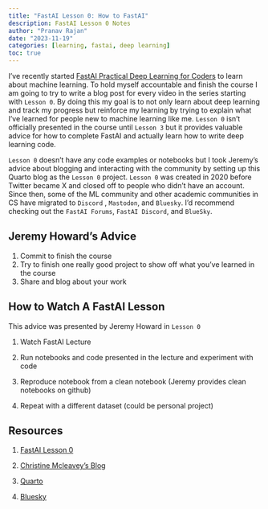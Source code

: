 ```yaml
---
title: "FastAI Lesson 0: How to FastAI"
description: FastAI Lesson 0 Notes
author: "Pranav Rajan"
date: "2023-11-19"
categories: [learning, fastai, deep learning]
toc: true
---
```


I've recently started [FastAI Practical Deep Learning for Coders](https://course.fast.ai/) to learn about machine learning. To hold myself accountable and finish the course I am going to try to write a blog post for every video in the series starting with `Lesson 0`. By doing this my goal is to not only learn about deep learning and track my progress but reinforce my learning by trying to explain what I've learned for people new to machine learning like me. `Lesson 0` isn't officially presented in the course until `Lesson 3` but it provides valuable advice for how to complete FastAI and actually learn how to write deep learning code.

`Lesson 0` doesn't have any code examples or notebooks but I took Jeremy's advice about blogging and interacting with the community by setting up this Quarto blog as the `Lesson 0` project. `Lesson 0` was created in 2020 before Twitter became X and closed off to people who didn't have an account. Since then, some of the ML community and other academic communities in CS have migrated to `Discord` , `Mastodon`, and `Bluesky`. I'd recommend checking out the `FastAI Forums`, `FastAI Discord`, and `BlueSky`.

## Jeremy Howard's Advice

1.  Commit to finish the course
2.  Try to finish one really good project to show off what you've learned in the course
3.  Share and blog about your work

## How to Watch A FastAI Lesson

This advice was presented by Jeremy Howard in `Lesson 0`

1.  Watch FastAI Lecture

2.  Run notebooks and code presented in the lecture and experiment with code

3.  Reproduce notebook from a clean notebook (Jeremy provides clean notebooks on github)

4.  Repeat with a different dataset (could be personal project)

## Resources

1.  [FastAI Lesson 0](https://www.youtube.com/watch?v=gGxe2mN3kAg)

2.  [Christine Mcleavey's Blog](https://christinemcleavey.com/learning-about-deep-learning/)

3.  [Quarto](https://quarto.org/)

4.  [Bluesky ](https://bsky.app/)